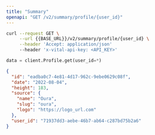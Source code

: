 ```yaml
---
title: "Summary"
openapi: "GET /v2/summary/profile/{user_id}"
---
```


<RequestExample>

```bash Bash
curl --request GET \
     --url {{BASE_URL}}/v2/summary/profile/{user_id} \
     --header 'Accept: application/json'
     --header 'x-vital-api-key: <API_KEY>'
```

```python Python
data = client.Profile.get(user_id=*)
```

</RequestExample>

<ResponseExample>

```json Example
{
  "id": "eadba0c7-4e81-4d17-962c-9ebe0629c08f",
  "date": "2022-08-04",
  "height": 183,
  "source": {
    "name": "Oura",
    "slug": "oura",
    "logo": "https://logo_url.com"
  },
  "user_id": "71937dd3-aebe-46b7-ab64-c287bd75b2a6"
}
```

</ResponseExample>
